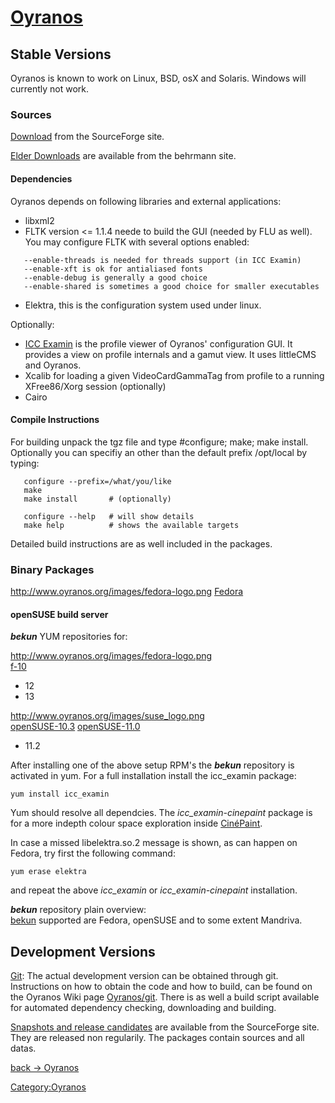 <h1>[[Oyranos]]</h1>


== Stable Versions ==

Oyranos is known to work on Linux, BSD, osX and Solaris. Windows will currently not work.

=== Sources ===

[http://sourceforge.net/project/showfiles.php?group_id=177017&package_id=203716 Download] from the SourceForge site.

[http://www.behrmann.name/index.php?option=com_content&task=view&id=34&Itemid=68 Elder Downloads] are available from the behrmann site.

==== Dependencies ====

Oyranos depends on following libraries and external applications:

* libxml2
* FLTK version <= 1.1.4 neede to build the GUI (needed by FLU as well). You may configure FLTK with several options enabled:
    --enable-threads is needed for threads support (in ICC Examin)
    --enable-xft is ok for antialiased fonts
    --enable-debug is generally a good choice
    --enable-shared is sometimes a good choice for smaller executables
* Elektra, this is the configuration system used under linux.
Optionally:
* [[ICC Examin/Download|ICC Examin]] is the profile viewer of Oyranos' configuration GUI. It provides a view on profile internals and a gamut view. It uses littleCMS and Oyranos.
* Xcalib for loading a given VideoCardGammaTag from profile to a running XFree86/Xorg session (optionally)
* Cairo

==== Compile Instructions ====

For building unpack the tgz file and type #configure; make; make install.
Optionally you can specifiy an other than the default prefix /opt/local by typing:

    configure --prefix=/what/you/like
    make
    make install       # (optionally)

    configure --help   # will show details
    make help          # shows the available targets

Detailed build instructions are as well included in the packages.

=== Binary Packages ===

http://www.oyranos.org/images/fedora-logo.png [https://admin.fedoraproject.org/pkgdb/acls/name/oyranos Fedora]



==== openSUSE build server ====
'''''bekun''''' YUM repositories for:

http://www.oyranos.org/images/fedora-logo.png<br>
[https://www.oyranos.org/wiki/images/b/b0/Bekun-Fedora_10.rpm f-10]
* 12
* 13


http://www.oyranos.org/images/suse_logo.png<br>
[https://www.oyranos.org/wiki/images/a/a7/Bekun-openSUSE_10.3.rpm openSUSE-10.3] 
[https://www.oyranos.org/wiki/images/0/02/Bekun-openSUSE_11.0.rpm openSUSE-11.0]
* 11.2


After installing one of the above setup RPM's the  '''''bekun''''' repository is activated in yum.
For a full installation install the icc_examin package:
 yum install icc_examin
Yum should resolve all dependcies. The ''icc_examin-cinepaint'' package is for a more indepth colour space exploration inside [[CinePaint|CinéPaint]].

In case a missed libelektra.so.2 message is shown, as can happen on Fedora, try first the following command:
 yum erase elektra
and repeat the above ''icc_examin'' or ''icc_examin-cinepaint'' installation.


'''''bekun''''' repository plain overview:<br>
[http://download.opensuse.org/repositories/home:/bekun/ bekun]
supported are Fedora, openSUSE and to some extent Mandriva.

== Development Versions ==

[[Oyranos/git|Git]]: The actual development version can be obtained through git. Instructions on how to obtain the code and how to build, can be found on the Oyranos Wiki page [[Oyranos/git]]. There is as well a build script available for automated dependency checking, downloading and building.

[https://sourceforge.net/project/showfiles.php?group_id=177017 Snapshots and release candidates] are available from the SourceForge site. They are released non regularily. The packages contain sources and all datas.


[[Oyranos|back -> Oyranos]]
[[Category:Oyranos]]
